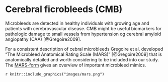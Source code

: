 # Cerebral ficrobleeds (CMB)

Microbleeds are detected in healthy individuals with growing age and patients with cerebrovascular disease. CMB might be useful biomarkers for pathologic damage to small vessels from hypertension og cerebral amyloid angiopathy (CAA) [@Gregoire2009].

For a consistent description of cebral microbleeds Gregoire et al. developed "The Microbleed Anatomical Rating Scale (MARS)" [@Gregoire2009] that is anatomically detailed and worth considering to be included into our study. The [MARS-form](http://www.neurology.org/content/suppl/2009/11/22/73.21.1759.DC1/MARS_Rating_Form.pdf) gives an overview of important microbleed mimics.

`r knitr::include_graphics("images/mars.png")`


